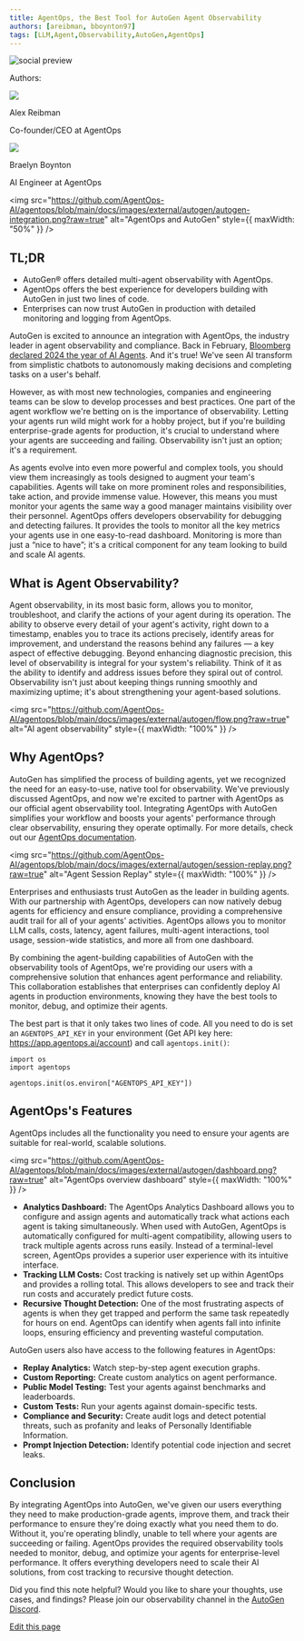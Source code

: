 ```yaml
---
title: AgentOps, the Best Tool for AutoGen Agent Observability
authors: [areibman, bboynton97]
tags: [LLM,Agent,Observability,AutoGen,AgentOps]
---
```


<div>
<img noZoom className="social-share-img"
  src="https://media.githubusercontent.com/media/ag2ai/ag2/refs/heads/main/website/static/img/cover.png"
  alt="social preview"
  style={{ position: 'absolute', left: '-9999px' }}
/>
</div>

<div class="blog-authors">
  <p class="authors">Authors:</p>
  <CardGroup cols={2}>
    <Card href="https://github.com/areibman">
        <div class="col card">
          <div class="img-placeholder">
            <img noZoom src="https://github.com/areibman.png" />
          </div>
          <div>
            <p class="name">Alex Reibman</p>
            <p>Co-founder/CEO at AgentOps</p>
          </div>
        </div>
    </Card>
    <Card href="https://github.com/bboynton97">
        <div class="col card">
          <div class="img-placeholder">
            <img noZoom src="https://github.com/bboynton97.png" />
          </div>
          <div>
            <p class="name">Braelyn Boynton</p>
            <p>AI Engineer at AgentOps</p>
          </div>
        </div>
    </Card>
  </CardGroup>
</div>

<img src="https://github.com/AgentOps-AI/agentops/blob/main/docs/images/external/autogen/autogen-integration.png?raw=true" alt="AgentOps and AutoGen" style={{ maxWidth: "50%" }} />

## TL;DR
* AutoGen® offers detailed multi-agent observability with AgentOps.
* AgentOps offers the best experience for developers building with AutoGen in just two lines of code.
* Enterprises can now trust AutoGen in production with detailed monitoring and logging from AgentOps.

AutoGen is excited to announce an integration with AgentOps, the industry leader in agent observability and compliance. Back in February, [Bloomberg declared 2024 the year of AI Agents](https://www.bloomberg.com/news/newsletters/2024-02-15/tech-companies-bet-the-world-is-ready-for-ai-agents). And it's true! We've seen AI transform from simplistic chatbots to autonomously making decisions and completing tasks on a user's behalf.

However, as with most new technologies, companies and engineering teams can be slow to develop processes and best practices. One part of the agent workflow we're betting on is the importance of observability. Letting your agents run wild might work for a hobby project, but if you're building enterprise-grade agents for production, it's crucial to understand where your agents are succeeding and failing. Observability isn't just an option; it's a requirement.

As agents evolve into even more powerful and complex tools, you should view them increasingly as tools designed to augment your team's capabilities. Agents will take on more prominent roles and responsibilities, take action, and provide immense value. However, this means you must monitor your agents the same way a good manager maintains visibility over their personnel. AgentOps offers developers observability for debugging and detecting failures. It provides the tools to monitor all the key metrics your agents use in one easy-to-read dashboard. Monitoring is more than just a “nice to have”; it's a critical component for any team looking to build and scale AI agents.

## What is Agent Observability?

Agent observability, in its most basic form, allows you to monitor, troubleshoot, and clarify the actions of your agent during its operation. The ability to observe every detail of your agent's activity, right down to a timestamp, enables you to trace its actions precisely, identify areas for improvement, and understand the reasons behind any failures — a key aspect of effective debugging. Beyond enhancing diagnostic precision, this level of observability is integral for your system's reliability. Think of it as the ability to identify and address issues before they spiral out of control. Observability isn't just about keeping things running smoothly and maximizing uptime; it's about strengthening your agent-based solutions.

<img src="https://github.com/AgentOps-AI/agentops/blob/main/docs/images/external/autogen/flow.png?raw=true" alt="AI agent observability" style={{ maxWidth: "100%" }} />

## Why AgentOps?

AutoGen has simplified the process of building agents, yet we recognized the need for an easy-to-use, native tool for observability. We've previously discussed AgentOps, and now we're excited to partner with AgentOps as our official agent observability tool. Integrating AgentOps with AutoGen simplifies your workflow and boosts your agents' performance through clear observability, ensuring they operate optimally. For more details, check out our [AgentOps documentation](https://docs.ag2.ai/docs/use-cases/notebooks/notebooks/agentchat_agentops).

<img src="https://github.com/AgentOps-AI/agentops/blob/main/docs/images/external/autogen/session-replay.png?raw=true" alt="Agent Session Replay" style={{ maxWidth: "100%" }} />

Enterprises and enthusiasts trust AutoGen as the leader in building agents. With our partnership with AgentOps, developers can now natively debug agents for efficiency and ensure compliance, providing a comprehensive audit trail for all of your agents' activities. AgentOps allows you to monitor LLM calls, costs, latency, agent failures, multi-agent interactions, tool usage, session-wide statistics, and more all from one dashboard.

By combining the agent-building capabilities of AutoGen with the observability tools of AgentOps, we're providing our users with a comprehensive solution that enhances agent performance and reliability. This collaboration establishes that enterprises can confidently deploy AI agents in production environments, knowing they have the best tools to monitor, debug, and optimize their agents.

The best part is that it only takes two lines of code. All you need to do is set an `AGENTOPS_API_KEY` in your environment (Get API key here: https://app.agentops.ai/account) and call `agentops.init()`:
```
import os
import agentops

agentops.init(os.environ["AGENTOPS_API_KEY"])
```

## AgentOps's Features

AgentOps includes all the functionality you need to ensure your agents are suitable for real-world, scalable solutions.

<img src="https://github.com/AgentOps-AI/agentops/blob/main/docs/images/external/autogen/dashboard.png?raw=true" alt="AgentOps overview dashboard" style={{ maxWidth: "100%" }} />

* **Analytics Dashboard:** The AgentOps Analytics Dashboard allows you to configure and assign agents and automatically track what actions each agent is taking simultaneously. When used with AutoGen, AgentOps is automatically configured for multi-agent compatibility, allowing users to track multiple agents across runs easily. Instead of a terminal-level screen, AgentOps provides a superior user experience with its intuitive interface.
* **Tracking LLM Costs:** Cost tracking is natively set up within AgentOps and provides a rolling total. This allows developers to see and track their run costs and accurately predict future costs.
* **Recursive Thought Detection:** One of the most frustrating aspects of agents is when they get trapped and perform the same task repeatedly for hours on end. AgentOps can identify when agents fall into infinite loops, ensuring efficiency and preventing wasteful computation.

AutoGen users also have access to the following features in AgentOps:

* **Replay Analytics:** Watch step-by-step agent execution graphs.
* **Custom Reporting:** Create custom analytics on agent performance.
* **Public Model Testing:** Test your agents against benchmarks and leaderboards.
* **Custom Tests:** Run your agents against domain-specific tests.
* **Compliance and Security:** Create audit logs and detect potential threats, such as profanity and leaks of Personally Identifiable Information.
* **Prompt Injection Detection:** Identify potential code injection and secret leaks.

## Conclusion

By integrating AgentOps into AutoGen, we've given our users everything they need to make production-grade agents, improve them, and track their performance to ensure they're doing exactly what you need them to do. Without it, you're operating blindly, unable to tell where your agents are succeeding or failing. AgentOps provides the required observability tools needed to monitor, debug, and optimize your agents for enterprise-level performance. It offers everything developers need to scale their AI solutions, from cost tracking to recursive thought detection.

Did you find this note helpful? Would you like to share your thoughts, use cases, and findings? Please join our observability channel in the [AutoGen Discord](https://discord.gg/hXJknP54EH).
<div className="edit-url-container">
    <a className="edit-url" href="https://github.com/ag2ai/ag2/edit/main/website/docs/_blogs/2024-07-25-AgentOps/index.mdx" target='_blank'><Icon icon="pen" iconType="solid" size="13px"/> Edit this page</a>
</div>

